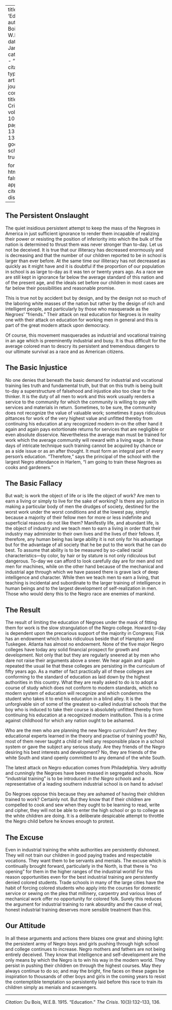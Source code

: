 
---
title: 'Education'
author: Du Bois, W.E.B.
date: Jan. 1915
categories: 
  - ""
citation: 
  type: article-journal
  container-title: The Crisis
  volume: 10
  issue: 3
  page: 132-133, 136
google-scholar: true

format:
  html:
    toc: false
    appendix-cite-as: display
---




## The Persistent Onslaught

The quiet insidious persistent attempt to keep the mass of the Negroes in America in just sufficient ignorance to render them incapable of realizing their power or resisting the position of inferiority into which the bulk of the nation is determined to thrust them was never stronger than to-day. Let us not be deceived. It is true that our illiteracy has decreased enormously and is decreasing and that the number of our children reported to be in school is larger than ever before. At the same time our illiteracy has not decreased as quickly as it might have and it is doubtful if the proportion of our population in school is as large to-day as it was ten or twenty years ago. As a race we are still kept in ignorance far below the average standard of this nation and of the present age, and the ideals set before our children in most cases are far below their possibilities and reasonable promise.

This is true not by accident but by design, and by the design not so much of the laboring white masses of the nation but rather by the design of rich and intelligent people, and particularly by those who masquerade as the Negroes' "friends." Their attack on real education for Negroes is in reality one with their attack on education for working men in general and this is part of the great modern attack upon democracy.

Of course, this movement masquerades as industrial and vocational training in an age which is preeminently industrial and busy. It is thus difficult for the average colored man to descry its persistent and tremendous dangers to our ultimate survival as a race and as American citizens.

## The Basic Injustice

 No one denies that beneath the basic demand for industrial and vocational training lies truth and fundamental truth, but that on this truth is being built to-day a superstructure of falsehood and injustice also too clear to the thinker. It is the duty of all men to work and this work usually renders a service to the community for which the community is willing to pay with services and materials in return. Sometimes, to be sure, the community does not recognize the value of valuable work; sometimes it pays ridiculous pittances for work of the very highest value and unfitted thereby from continuing his education at any recognized modern in-on the other hand it again and again pays extortionate returns for services that are negligible or even absolute disservice. Nevertheless the average man must be trained for work which the average community will reward with a living wage. In these days of intricate technique such training cannot be acquired by chance or as a side issue or as an after thought. It must form an integral part of every person's education. "Therefore," says the principal of the school with the largest Negro attendance in Harlem, "I am going to train these Negroes as cooks and gardeners."

## The Basic Fallacy

But wait; is work the object of life or is life the object of work? Are men to earn a living or simply to live for the sake of working? Is there any justice in making a particular body of men the drudges of society, destined for the worst work under the worst conditions and at the lowest pay, simply because a majority of their fellow men for more or less indefinite and superficial reasons do not like them? Manifestly life, and abundant life, is the object of industry and we teach men to earn a living in order that their industry may administer to their own lives and the lives of their fellows. If, therefore, any human being has large ability it is not only for his advantage but for the advantage of all society that he be put to the work that he can do best. To assume that ability is to be measured by so-called racial characteristics---by color, by hair or by stature is not only ridiculous but dangerous. To-day we can afford to look carefully day are for men and not men for machines, while on the other hand because of the mechanical and industrial age through which we have passed there is grave lack of deep intelligence and character. While then we teach men to earn a living, that teaching is incidental and subordinate to the larger training of intelligence in human beings and to the largest development of self-realization in men. Those who would deny this to the Negro race are enemies of mankind.

## The Result

The result of limiting the education of Negroes under the mask of fitting them for work is the slow strangulation of the Negro college. Howard to-day is dependent upon the precarious support of the majority in Congress; Fisk has an endowment which looks ridiculous beside that of Hampton and Tuskegee. Atlanta has almost no endowment. None of the five major Negro colleges have today any solid financial prospect for growth and development. Not only that but they are regularly sneered at by men who dare not raise their arguments above a sneer. We hear again and again repeated the usual lie that these colleges are persisting in the curriculum of fifty years ago. As a matter of fact practically all of these colleges are conforming to the standard of education as laid down by the highest authorities in this country. What they are really asked to do is to adopt a course of study which does not conform to modern standards, which no modern system of education will recognize and which condemns the student who takes it to end his education in a blind alley. It is the unforgivable sin of some of the greatest so-called industrial schools that the boy who is induced to take their course is absolutely unfitted thereby from continuing his education at a recognized modern institution. This is a crime against childhood for which any nation ought to be ashamed.

Who are the men who are planning the new Negro curriculum? Are they educational experts learned in the theory and practise of training youth? No, most of them never taught a child or held any responsible place in a school system or gave the subject any serious study. Are they friends of the Negro desiring his best interests and development? No, they are friends of the white South and stand openly committed to any demand of the white South.

The latest attack on Negro education comes from Philadelphia. Very adroitly and cunningly the Negroes have been massed in segregated schools. Now "industrial training" is to be introduced *in the Negro schools* and a representative of a leading southern industrial school is on hand to advise!

Do Negroes oppose this because they are ashamed of having their children trained to work? Certainly not. But they know that if their children are compelled to cook and sew when they ought to be learning to read, write and cipher, they will not be able to enter the high school or go to college as the white children are doing. It is a deliberate despicable attempt to throttle the Negro child before he knows enough to protest.

## The Excuse

 Even in industrial training the white authorities are persistently dishonest. They will not train our children in good paying trades and respectable vocations. They want them to be servants and menials. The excuse which is continually brought forward, particularly in the North, is that there is "no opening" for them in the higher ranges of the industrial world! For this reason opportunities even for the best industrial training are persistently denied colored students. Trade schools in many of the large cities have the habit of forcing colored students who apply into the courses for domestic service or sewing on the plea that millinery, carpentry and various lines of mechanical work offer no opportunity for colored folk. Surely this reduces the argument for industrial training to rank absurdity and the cause of real, honest industrial training deserves more sensible treatment than this.

## Our Attitude

In all these arguments and actions there blazes one great and shining light: the persistent army of Negro boys and girls pushing through high school and college continues to increase. Negro mothers and fathers are not being entirely deceived. They know that intelligence and self-development are the only means by which the Negro is to win his way in the modern world. They persist in pushing their children on through the highest courses. May they always continue to do so; and may the bright, fine faces on these pages be inspiration to thousands of other boys and girls in the coming years to resist the contemptible temptation so persistently laid before this race to train its children simply as menials and scavengers.

______
*Citation:* Du Bois, W.E.B. 1915. "Education." *The Crisis*. 10(3):132&ndash;133, 136.